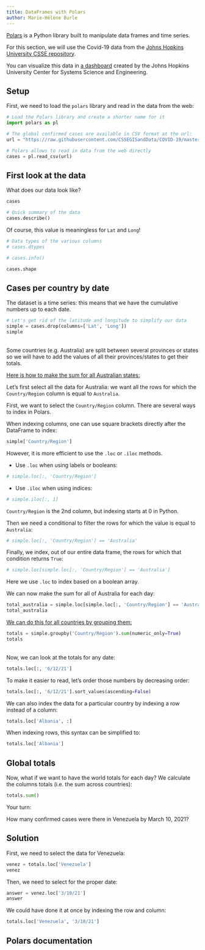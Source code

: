 ```yaml
---
title: DataFrames with Polars
author: Marie-Hélène Burle
---
```


:::{.def}

[Polars](https://pola.rs/) is a Python library built to manipulate data frames and time series.

:::

For this section, we will use the Covid-19 data from the [Johns Hopkins University CSSE repository](https://github.com/CSSEGISandData/COVID-19).

You can visualize this data in [a dashboard](https://www.arcgis.com/apps/dashboards/bda7594740fd40299423467b48e9ecf6) created by the Johns Hopkins University Center for Systems Science and Engineering.

## Setup

First, we need to load the `polars` library and read in the data from the web:

```python
# Load the Polars library and create a shorter name for it
import polars as pl

# The global confirmed cases are available in CSV format at the url:
url = "https://raw.githubusercontent.com/CSSEGISandData/COVID-19/master/csse_covid_19_data/csse_covid_19_time_series/time_series_covid19_confirmed_global.csv"

# Polars allows to read in data from the web directly
cases = pl.read_csv(url)
```

## First look at the data

What does our data look like?

```python
cases
```

```python
# Quick summary of the data
cases.describe()
```

:::{.note}

Of course, this value is meaningless for `Lat` and `Long`!

:::

```python
# Data types of the various columns
# cases.dtypes
```

```python
# cases.info()
```

```python
cases.shape
```

## Cases per country by date

The dataset is a time series: this means that we have the cumulative numbers up to each date.

```python
# Let's get rid of the latitude and longitude to simplify our data
simple = cases.drop(columns=['Lat', 'Long'])
simple
```
<br>
Some countries (e.g. Australia) are split between several provinces or states so we will have to add the values of all their provinces/states to get their totals.

[Here is how to make the sum for all Australian states:]{.underline}

Let's first select all the data for Australia: we want all the rows for which the `Country/Region` column is equal to `Australia`.

First, we want to select the `Country/Region` column. There are several ways to index in Polars.

When indexing columns, one can use square brackets directly after the DataFrame to index:

```python
simple['Country/Region']
```

However, it is more efficient to use the `.loc` or `.iloc` methods.

- Use `.loc` when using labels or booleans:

```python
# simple.loc[:, 'Country/Region']
```

-  Use `.iloc` when using indices:

```python
# simple.iloc[:, 1]
```

:::{.note}

`Country/Region` is the 2nd column, but indexing starts at 0 in Python.

:::

Then we need a conditional to filter the rows for which the value is equal to `Australia`:

```python
# simple.loc[:, 'Country/Region'] == 'Australia'
```

Finally, we index, out of our entire data frame, the rows for which that condition returns `True`:

```python
# simple.loc[simple.loc[:, 'Country/Region'] == 'Australia']
```

:::{.note}

Here we use `.loc` to index based on a boolean array.

:::

We can now make the sum for all of Australia for each day:

```python
total_australia = simple.loc[simple.loc[:, 'Country/Region'] == 'Australia'].sum(numeric_only=True)
total_australia
```

[We can do this for all countries by grouping them:]{.underline}

```python
totals = simple.groupby('Country/Region').sum(numeric_only=True)
totals
```
<br>
Now, we can look at the totals for any date:

```python
totals.loc[:, '6/12/21']
```

To make it easier to read, let's order those numbers by decreasing order:

```python
totals.loc[:, '6/12/21'].sort_values(ascending=False)
```

We can also index the data for a particular country by indexing a row instead of a column:

```python
totals.loc['Albania', :]
```

When indexing rows, this syntax can be simplified to:

```python
totals.loc['Albania']
```

## Global totals

Now, what if we want to have the world totals for each day? We calculate the columns totals (i.e. the sum across countries):

```python
totals.sum()
```

:::{.exo}

:::{.yourturn}

Your turn:

:::

How many confirmed cases were there in Venezuela by March 10, 2021?

:::

:::{.callout-warning collapse="true"}

## Solution

First, we need to select the data for Venezuela:

```python
venez = totals.loc['Venezuela']
venez
```

Then, we need to select for the proper date:

```python
answer = venez.loc['3/10/21']
answer
```

We could have done it at once by indexing the row and column:

```python
totals.loc['Venezuela', '3/10/21']
```

:::

## Polars documentation


